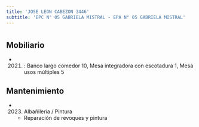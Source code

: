 ```yaml
---
title: 'JOSE LEON CABEZON 3446'
subtitle: 'EPC N° 05 GABRIELA MISTRAL - EPA N° 05 GABRIELA MISTRAL'
---
```


#


## Mobiliario

*  (2021) : Banco largo comedor 10, Mesa integradora con escotadura 1, Mesa usos múltiples 5 





## Mantenimiento

*  (2023) Albañileria / Pintura 
    + Reparación de revoques y pintura




